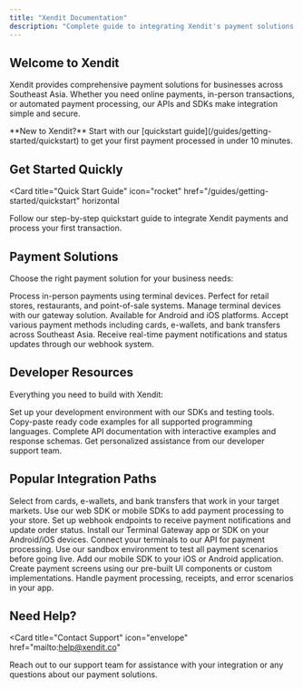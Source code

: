 ```yaml
---
title: "Xendit Documentation"
description: "Complete guide to integrating Xendit's payment solutions for online and in-person transactions"
---
```


## Welcome to Xendit

Xendit provides comprehensive payment solutions for businesses across Southeast Asia. Whether you need online payments, in-person transactions, or automated payment processing, our APIs and SDKs make integration simple and secure.

<Info>
**New to Xendit?** Start with our [quickstart guide](/guides/getting-started/quickstart) to get your first payment processed in under 10 minutes.
</Info>

## Get Started Quickly

<Card
  title="Quick Start Guide"
  icon="rocket"
  href="/guides/getting-started/quickstart"
  horizontal
>
  Follow our step-by-step quickstart guide to integrate Xendit payments and process your first transaction.
</Card>

## Payment Solutions

Choose the right payment solution for your business needs:

<CardGroup cols={2}>
  <Card
    title="Terminal API"
    icon="terminal"
    href="/api-reference/terminal-api/introduction"
  >
    Process in-person payments using terminal devices. Perfect for retail stores, restaurants, and point-of-sale systems.
  </Card>
  <Card
    title="Terminal Gateway"
    icon="smartphone"
    href="/api-reference/terminal-gateway/introduction"
  >
    Manage terminal devices with our gateway solution. Available for Android and iOS platforms.
  </Card>
  <Card
    title="Payment Methods"
    icon="credit-card"
    href="/api-reference/terminal-api/introduction"
  >
    Accept various payment methods including cards, e-wallets, and bank transfers across Southeast Asia.
  </Card>
  <Card
    title="Webhooks"
    icon="webhook"
    href="/api-reference/terminal-api/callbacks"
  >
    Receive real-time payment notifications and status updates through our webhook system.
  </Card>
</CardGroup>

## Developer Resources

Everything you need to build with Xendit:

<CardGroup cols={2}>
  <Card
    title="Development Setup"
    icon="code"
    href="/guides/getting-started/development"
  >
    Set up your development environment with our SDKs and testing tools.
  </Card>
  <Card
    title="Code Examples"
    icon="terminal"
    href="/guides/writing-content/code"
  >
    Copy-paste ready code examples for all supported programming languages.
  </Card>
  <Card
    title="API Reference"
    icon="book"
    href="/api-reference/terminal-api/introduction"
  >
    Complete API documentation with interactive examples and response schemas.
  </Card>
  <Card
    title="Support & Help"
    icon="life-ring"
    href="mailto:help@xendit.co"
  >
    Get personalized assistance from our developer support team.
  </Card>
</CardGroup>

## Popular Integration Paths

<Tabs>
<Tab title="E-commerce Store">
  <Steps>
  <Step title="Choose payment methods">
    Select from cards, e-wallets, and bank transfers that work in your target markets.
  </Step>
  <Step title="Integrate checkout">
    Use our web SDK or mobile SDKs to add payment processing to your store.
  </Step>
  <Step title="Handle webhooks">
    Set up webhook endpoints to receive payment notifications and update order status.
  </Step>
  </Steps>
</Tab>

<Tab title="Retail POS System">
  <Steps>
  <Step title="Set up Terminal Gateway">
    Install our Terminal Gateway app or SDK on your Android/iOS devices.
  </Step>
  <Step title="Configure Terminal API">
    Connect your terminals to our API for payment processing.
  </Step>
  <Step title="Test transactions">
    Use our sandbox environment to test all payment scenarios before going live.
  </Step>
  </Steps>
</Tab>

<Tab title="Mobile App">
  <Steps>
  <Step title="Install mobile SDK">
    Add our mobile SDK to your iOS or Android application.
  </Step>
  <Step title="Implement payment flow">
    Create payment screens using our pre-built UI components or custom implementations.
  </Step>
  <Step title="Process payments">
    Handle payment processing, receipts, and error scenarios in your app.
  </Step>
  </Steps>
</Tab>
</Tabs>

## Need Help?

<Card
  title="Contact Support"
  icon="envelope"
  href="mailto:help@xendit.co"
>
  Reach out to our support team for assistance with your integration or any questions about our payment solutions.
</Card>
